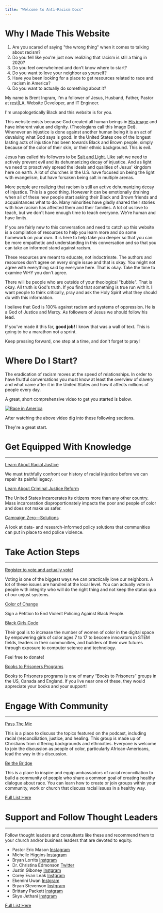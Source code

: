 ```yaml
---
title: "Welcome to Anti-Racism Docs"
---
```


# Why I Made This Website
1. Are you scared of saying "the wrong thing" when it comes to talking about racism?
2. Do you fell like you're just now realizing that racism is still a thing in 2020?
3. Do you feel overwhelmed and don't know where to start?
3. Do you want to love your neighbor as yourself?
4. Have you been looking for a place to get resources related to race and racism in America? 
5. Do you want to actually do something about it? 

My name is Brent Ingram, I'm a follower of Jesus, Husband, Father, Pastor at [rest|LA](https://restla.org/), Website Developer, and IT Engineer.

I'm unapologetically Black and this website is for you.

This website exists because God created all human beings in [His image](https://www.bible.com/bible/59/gen.1.27) and have inherent value and dignity. (Theologians call this Imago Dei). Whenever an injustice is done against another human being it is an act of devaluing what God says is good.
In the United States one of the longest lasting acts of injustice has been towards Black and Brown people, simply because of the color of their skin, or their ethnic background. This is evil.

Jesus has called his followers to be [Salt and Light](https://www.bible.com/bible/111/MAT.5.13-16.ESV). Like salt we need to actively prevent evil and its dehumanizing decay of injustice. And as light we need to proactively spread the ideals and qualities of Jesus' kingdom here on earth.
A lot of churches in the U.S. have focused on being the light with evangelism, but have forsaken being salt in multiple arenas.

More people are realizing that racism is still an active dehumanizing decay of injustice. This is a good thing. However it can be emotionally draining when all of these new people start asking their Black and Brown friends and acquaintances what to do.
Many minorities have gladly shared their stories with how racism has affected them and their families. A lot of us love to teach, but we don't have enough time to teach everyone. We're human and have limits.

If you are fairly new to this conversation and need to catch up this website is a compilation of resources to help you learn more and do some homework on your own. It is here to help take you deeper so that you can be more empathetic and understanding in this conversation and so that you can take an informed stand against racism.

These resources are meant to educate, not indoctrinate. The authors and resources don't agree on every single issue and that is okay. You might not agree with everything said by everyone here. That is okay. Take the time to examine WHY you don't agree.

There will be people who are outside of your theological "bubble".
That is okay. All truth is God's truth. If you find that something is true run with it. I want people to think critically, pray and ask the Holy Spirit what they should do with this information.

I believe that God is 100% against racism and systems of oppression. He is a God of Justice and Mercy. As followers of Jesus we should follow his lead.

If you've made it this far, **good job!** I know that was a wall of text. This is going to be a marathon not a sprint. 

Keep pressing forward, one step at a time, and don't forget to pray!


# Where Do I Start?
The eradication of racism moves at the speed of relationships. In order to have fruitful conversations you must know at least the overview of slavery and what came after it in the United States and how it affects millions of people every day. 

 A great, short comprehensive video to get you started is below.

[![Race in America](https://img.youtube.com/vi/AGUwcs9qJXY/0.jpg)](https://www.youtube.com/watch?v=AGUwcs9qJXY "Race in America")

After watching the above video dig into these following sections.

They're a great start.



# Get Equipped With Knowledge
---
[Learn About Racial Justice](https://eji.org/racial-justice/)

We must truthfully confront our history of racial injustice before we can repair its painful legacy.

[Learn About Criminal Justice Reform](https://eji.org/criminal-justice-reform/)

The United States incarcerates its citizens more than any other country. Mass incarceration disproportionately impacts the poor and people of color and does not make us safer. 




[Campaign Zero—Solutions](https://www.joincampaignzero.org/solutions#solutionsoverview)

A look at data- and research-informed policy solutions that communities can put in place to end police violence.




# Take Action Steps
---
[Register to vote and actually vote!](https://www.vote.org/)

Voting is one of the biggest ways we can practically love our neighbors. A lot of these issues are handled at the local level. You can actually vote in people with integrity who will do the right thing and not keep the status quo of our unjust systems.


[Color of Change](https://act.colorofchange.org/signup/state-emergency-black-people-are-dying)

Sign a Petition to End Violent Policing Against Black People.

[Black Girls Code](https://www.blackgirlscode.com/)

Their goal is to increase the number of women of color in the digital space by empowering girls of color ages 7 to 17 to become innovators in STEM fields, leaders in their communities, and builders of their own futures through exposure to computer science and technology. 

Feel free to donate!

[Books to Prisoners Programs](https://prisonbookprogram.org/resources/other-books-to-prisoners-programs/)

Books to Prisoners programs is one of many “Books to Prisoners” groups in the US, Canada and England. If you live near one of these, they would appreciate your books and your support! 


# Engage With Community
---
[Pass The Mic](https://www.facebook.com/groups/RAANpassthemic/)

This is a place to discuss the topics featured on the podcast, including racial (re)conciliation, justice, and healing. This group is made up of Christians from differing backgrounds and ethnicities. Everyone is welcome to join the discussion as people of color, particularly African-Americans, lead the way in this discussion. 

[Be the Bridge](https://www.facebook.com/beabridgebuilder/)

This is a place to inspire and equip ambassadors of racial reconciliation to build a community of people who share a common goal of creating healthy dialogue about race.
You can learn how to create or join groups within your community, work or church that discuss racial issues in a healthy way.

[Full List Here](/communities)

# Support and Follow Thought Leaders
---
 Follow thought leaders and consultants like these and recommend them to your church and/or business leaders that are devoted to equity.

- Pastor Eric Mason [Instagram](https://www.instagram.com/pastoremase)
- Michelle Higgins [Instagram](https://www.instagram.com/m.higgins/)
- Bryan Lorrits [Instgram](https://www.instagram.com/loritts/)
- Dr. Christina Edmonson [Twitter](https://twitter.com/drcedmondson)
- Justin Giboney [Instgram](https://www.instagram.com/justinegiboney/)
- Corey Evan Leak [Instgram](https://www.instagram.com/coreyevanleak/)
- Ekemini Uwan [Instgram](https://www.instagram.com/sistatheology/)
- Bryan Stevenson [Instgram](https://www.instagram.com/bryanstevensonoffical/)
- Brittany Packett [Instgram](https://www.instagram.com/mspackyetti/)
- Skye Jethani [Instgram](https://www.instagram.com/skye.jethani/)


 
[Full List Here](/leaders)


